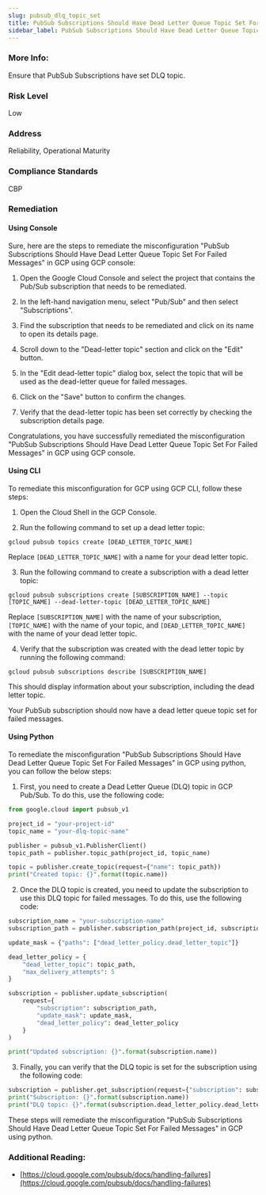 ```yaml
---
slug: pubsub_dlq_topic_set
title: PubSub Subscriptions Should Have Dead Letter Queue Topic Set For Failed Messages
sidebar_label: PubSub Subscriptions Should Have Dead Letter Queue Topic Set For Failed Messages
---
```


### More Info:

Ensure that PubSub Subscriptions have set DLQ topic.

### Risk Level

Low

### Address

Reliability, Operational Maturity

### Compliance Standards

CBP

### Remediation

#### Using Console

Sure, here are the steps to remediate the misconfiguration "PubSub Subscriptions Should Have Dead Letter Queue Topic Set For Failed Messages" in GCP using GCP console:

1. Open the Google Cloud Console and select the project that contains the Pub/Sub subscription that needs to be remediated.

2. In the left-hand navigation menu, select "Pub/Sub" and then select "Subscriptions".

3. Find the subscription that needs to be remediated and click on its name to open its details page.

4. Scroll down to the "Dead-letter topic" section and click on the "Edit" button.

5. In the "Edit dead-letter topic" dialog box, select the topic that will be used as the dead-letter queue for failed messages.

6. Click on the "Save" button to confirm the changes.

7. Verify that the dead-letter topic has been set correctly by checking the subscription details page.

Congratulations, you have successfully remediated the misconfiguration "PubSub Subscriptions Should Have Dead Letter Queue Topic Set For Failed Messages" in GCP using GCP console.

#### Using CLI

To remediate this misconfiguration for GCP using GCP CLI, follow these steps:

1. Open the Cloud Shell in the GCP Console.

2. Run the following command to set up a dead letter topic:

```
gcloud pubsub topics create [DEAD_LETTER_TOPIC_NAME]
```

Replace `[DEAD_LETTER_TOPIC_NAME]` with a name for your dead letter topic.

3. Run the following command to create a subscription with a dead letter topic:

```
gcloud pubsub subscriptions create [SUBSCRIPTION_NAME] --topic [TOPIC_NAME] --dead-letter-topic [DEAD_LETTER_TOPIC_NAME]
```

Replace `[SUBSCRIPTION_NAME]` with the name of your subscription, `[TOPIC_NAME]` with the name of your topic, and `[DEAD_LETTER_TOPIC_NAME]` with the name of your dead letter topic.

4. Verify that the subscription was created with the dead letter topic by running the following command:

```
gcloud pubsub subscriptions describe [SUBSCRIPTION_NAME]
```

This should display information about your subscription, including the dead letter topic.

Your PubSub subscription should now have a dead letter queue topic set for failed messages.

#### Using Python

To remediate the misconfiguration "PubSub Subscriptions Should Have Dead Letter Queue Topic Set For Failed Messages" in GCP using python, you can follow the below steps:

1. First, you need to create a Dead Letter Queue (DLQ) topic in GCP Pub/Sub. To do this, use the following code:

```python
from google.cloud import pubsub_v1

project_id = "your-project-id"
topic_name = "your-dlq-topic-name"

publisher = pubsub_v1.PublisherClient()
topic_path = publisher.topic_path(project_id, topic_name)

topic = publisher.create_topic(request={"name": topic_path})
print("Created topic: {}".format(topic.name))
```

2. Once the DLQ topic is created, you need to update the subscription to use this DLQ topic for failed messages. To do this, use the following code:

```python
subscription_name = "your-subscription-name"
subscription_path = publisher.subscription_path(project_id, subscription_name)

update_mask = {"paths": ["dead_letter_policy.dead_letter_topic"]}

dead_letter_policy = {
    "dead_letter_topic": topic_path,
    "max_delivery_attempts": 5
}

subscription = publisher.update_subscription(
    request={
        "subscription": subscription_path,
        "update_mask": update_mask,
        "dead_letter_policy": dead_letter_policy
    }
)

print("Updated subscription: {}".format(subscription.name))
```

3. Finally, you can verify that the DLQ topic is set for the subscription using the following code:

```python
subscription = publisher.get_subscription(request={"subscription": subscription_path})
print("Subscription: {}".format(subscription.name))
print("DLQ topic: {}".format(subscription.dead_letter_policy.dead_letter_topic))
```

These steps will remediate the misconfiguration "PubSub Subscriptions Should Have Dead Letter Queue Topic Set For Failed Messages" in GCP using python.


### Additional Reading:

- [https://cloud.google.com/pubsub/docs/handling-failures](https://cloud.google.com/pubsub/docs/handling-failures) 


